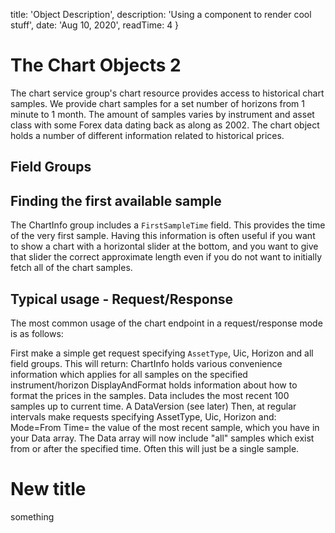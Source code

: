 

  title: 'Object Description',
  description: 'Using a component to render cool stuff',
  date: 'Aug 10, 2020',
  readTime: 4
}



# The Chart Objects 2
The chart service group's chart resource provides access to historical chart samples. We provide chart samples for a set number of horizons from 1 minute to 1 month. 
The amount of samples varies by instrument and asset class with some Forex data dating back as along as 2002.
The chart object holds a number of different information related to historical prices.

## Field Groups
<OD description={description} code={code}/>

## Finding the first available sample
The ChartInfo group includes a <code>FirstSampleTime</code> field. This provides the time of the very first sample. Having this information is often useful if you want to show a chart with a horizontal slider at the bottom, and you want to give that slider the correct approximate length even if you do not want to initially fetch all of the chart samples.

## Typical usage - Request/Response
The most common usage of the chart endpoint in a request/response mode is as follows:

First make a simple get request specifying <code>AssetType</code>, Uic, Horizon and all field groups. This will return:
ChartInfo holds various convenience information which applies for all samples on the specified instrument/horizon
DisplayAndFormat holds information about how to format the prices in the samples.
Data includes the most recent 100 samples up to current time.
A DataVersion (see later)
Then, at regular intervals make requests specifying AssetType, Uic, Horizon and:
Mode=From
Time= the value of the most recent sample, which you have in your Data array.
The Data array will now include "all" samples which exist from or after the specified time. Often this will just be a single sample.

# New title
something